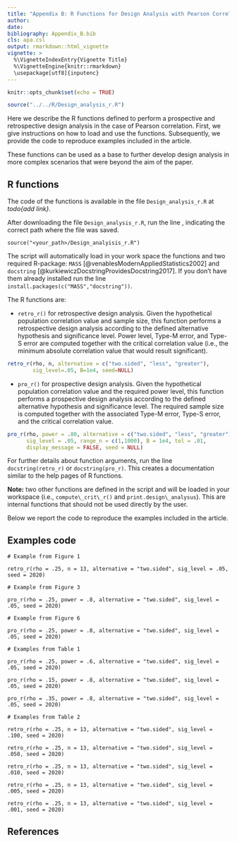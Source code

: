 ```yaml
---
title: "Appendix B: R Functions for Design Analysis with Pearson Correlation"
author: 
date:
bibliography: Appendix_B.bib 
cls: apa.csl
output: rmarkdown::html_vignette
vignette: >
  %\VignetteIndexEntry{Vignette Title}
  %\VignetteEngine{knitr::rmarkdown}
  \usepackage[utf8]{inputenc}
---
```


```r
knitr::opts_chunk$set(echo = TRUE)

source("../../R/Design_analysis_r.R")
```

Here we describe the R functions defined to perform a prospective and retrospective design analysis in the case of Pearson correlation. First, we give instructions on how to load and use the functions. Subsequently, we provide the code to reproduce examples included in the article.

These functions can be used as a base to further develop design analysis in more complex scenarios that were beyond the aim of the paper.

## R functions

The code of the functions is available in the file `Design_analysis_r.R` at *todo{add link}*.

After downloading the file `Design_analysis_r.R`, run the line , indicating the correct path where the file was saved. 
```intruction1
source("<your_path>/Design_analyisis_r.R")
```
The script will automatically load in your work space the functions and two required R-package: `MASS` [@venablesModernAppliedStatistics2002] and `docstring` [@kurkiewiczDocstringProvidesDocstring2017]. If you don't have them already installed run the line `install.packages(c("MASS","docstring"))`. 

The R functions are:

- `retro_r()` for retrospective design analysis. Given the hypothetical population correlation value and sample size, this function performs a retrospective design analysis according to the defined alternative hypothesis and significance level. Power level, Type-M error, and Type-S error are computed together with the critical correlation value (i.e., the minimum absolute correlation value that would result significant).
```r
retro_r(rho, n, alternative = c("two.sided", "less", "greater"), 
        sig_level=.05, B=1e4, seed=NULL)
```

- `pro_r()` for prospective design analysis. Given the hypothetical population correlation value and the required power level, this function performs a prospective design analysis according to the defined alternative hypothesis and significance level. The required sample size is computed together with the associated Type-M error, Type-S error, and the critical correlation value. 
```r
pro_r(rho, power = .80, alternative = c("two.sided", "less", "greater"), 
      sig_level = .05, range_n = c(1,1000), B = 1e4, tol = .01, 
      display_message = FALSE, seed = NULL)
```


For further details about function arguments, run the line `docstring(retro_r)` or `docstring(pro_r)`. This creates a documentation similar to the help pages of R functions.

**Note:** two other functions are defined in the script and will be loaded in your workspace (i.e., `compute\_crit\_r()` and `print.design\_analysus`). This are internal functions that should not be used directly by the user.

Below we report the code to reproduce the examples included in the article.

## Examples code

```ex_figure1
# Example from Figure 1

retro_r(rho = .25, n = 13, alternative = "two.sided", sig_level = .05, seed = 2020)
```

```ex_figure3
# Example from Figure 3

pro_r(rho = .25, power = .8, alternative = "two.sided", sig_level = .05, seed = 2020)
```

```ex_figure6
# Example from Figure 6

pro_r(rho = .25, power = .8, alternative = "two.sided", sig_level = .05, seed = 2020)
```

```ex_table1
# Examples from Table 1

pro_r(rho = .25, power = .6, alternative = "two.sided", sig_level = .05, seed = 2020)

pro_r(rho = .15, power = .8, alternative = "two.sided", sig_level = .05, seed = 2020)

pro_r(rho = .35, power = .8, alternative = "two.sided", sig_level = .05, seed = 2020)
```

```ex_table2
# Examples from Table 2

retro_r(rho = .25, n = 13, alternative = "two.sided", sig_level = .100, seed = 2020)

retro_r(rho = .25, n = 13, alternative = "two.sided", sig_level = .050, seed = 2020)

retro_r(rho = .25, n = 13, alternative = "two.sided", sig_level = .010, seed = 2020)

retro_r(rho = .25, n = 13, alternative = "two.sided", sig_level = .005, seed = 2020)

retro_r(rho = .25, n = 13, alternative = "two.sided", sig_level = .001, seed = 2020)
```

## References

